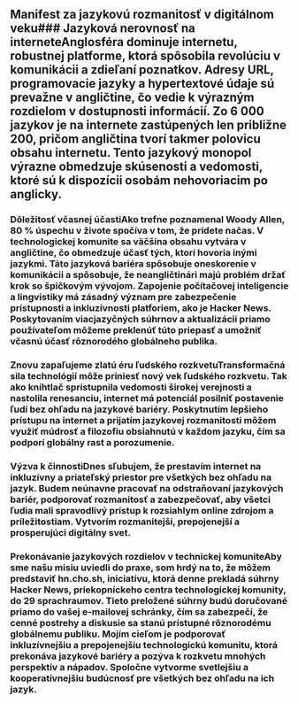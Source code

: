 
<Steps>

## Manifest za jazykovú rozmanitosť v digitálnom veku### Jazyková nerovnosť na interneteAnglosféra dominuje internetu, robustnej platforme, ktorá spôsobila revolúciu v komunikácii a zdieľaní poznatkov. Adresy URL, programovacie jazyky a hypertextové údaje sú prevažne v angličtine, čo vedie k výrazným rozdielom v dostupnosti informácií. Zo 6 000 jazykov je na internete zastúpených len približne 200, pričom angličtina tvorí takmer polovicu obsahu internetu. Tento jazykový monopol výrazne obmedzuje skúsenosti a vedomosti, ktoré sú k dispozícii osobám nehovoriacim po anglicky.

### Dôležitosť včasnej účastiAko trefne poznamenal Woody Allen, 80 % úspechu v živote spočíva v tom, že prídete načas. V technologickej komunite sa väčšina obsahu vytvára v angličtine, čo obmedzuje účasť tých, ktorí hovoria inými jazykmi. Táto jazyková bariéra spôsobuje oneskorenie v komunikácii a spôsobuje, že neangličtinári majú problém držať krok so špičkovým vývojom. Zapojenie počítačovej inteligencie a lingvistiky má zásadný význam pre zabezpečenie prístupnosti a inkluzívnosti platforiem, ako je Hacker News. Poskytovaním viacjazyčných súhrnov a aktualizácií priamo používateľom môžeme preklenúť túto priepasť a umožniť včasnú účasť rôznorodého globálneho publika.

### Znovu zapaľujeme zlatú éru ľudského rozkvetuTransformačná sila technológií môže priniesť nový vek ľudského rozkvetu. Tak ako kníhtlač sprístupnila vedomosti širokej verejnosti a nastolila renesanciu, internet má potenciál posilniť postavenie ľudí bez ohľadu na jazykové bariéry. Poskytnutím lepšieho prístupu na internet a prijatím jazykovej rozmanitosti môžem využiť múdrosť a filozofiu obsiahnutú v každom jazyku, čím sa podporí globálny rast a porozumenie.

### Výzva k činnostiDnes sľubujem, že prestavím internet na inkluzívny a priateľský priestor pre všetkých bez ohľadu na jazyk. Budem neúnavne pracovať na odstraňovaní jazykových bariér, podporovať rozmanitosť a zabezpečovať, aby všetci ľudia mali spravodlivý prístup k rozsiahlym online zdrojom a príležitostiam. Vytvorím rozmanitejší, prepojenejší a prosperujúci digitálny svet.

### Prekonávanie jazykových rozdielov v technickej komuniteAby sme našu misiu uviedli do praxe, som hrdý na to, že môžem predstaviť hn.cho.sh, iniciatívu, ktorá denne prekladá súhrny Hacker News, priekopníckeho centra technologickej komunity, do 29 sprachraumov. Tieto preložené súhrny budú doručované priamo do vašej e-mailovej schránky, čím sa zabezpečí, že cenné postrehy a diskusie sa stanú prístupné rôznorodému globálnemu publiku. Mojím cieľom je podporovať inkluzívnejšiu a prepojenejšiu technologickú komunitu, ktorá prekonáva jazykové bariéry a pozýva k rozkvetu mnohých perspektív a nápadov. Spoločne vytvorme svetlejšiu a kooperatívnejšiu budúcnosť pre všetkých bez ohľadu na ich jazyk.

</Steps>
